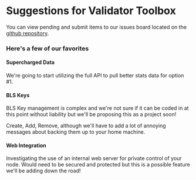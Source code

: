 # Suggestions for Validator Toolbox
You can view pending and submit items to our issues board located on the [github repository](https://github.com/easy-node-one/validatortoolbox/issues). 

### Here's a few of our favorites

#### Supercharged Data
We're going to start utilizing the full API to pull better stats data for option #1.

#### BLS Keys
BLS Key management is complex and we're not sure if it can be coded in at this point without liability but we'll be proposing this as a project soon!

Create, Add, Remove, although we'll have to add a lot of annoying messages about backing them up to your home machine.

#### Web Integration
Investigating the use of an internal web server for private control of your node. Would need to be secured and protected but this is a possible feature we'll be adding down the road!
